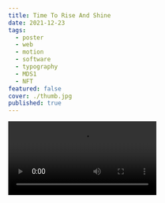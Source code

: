 ```yaml
---
title: Time To Rise And Shine
date: 2021-12-23
tags:
  - poster
  - web
  - motion
  - software
  - typography
  - MDS1
  - NFT
featured: false
cover: ./thumb.jpg
published: true
---
```



<Video src={vid1} />
<Video src={vid2} />

A motion poster created with Modular Design System One, a web-based custom software that I made with JavaScript. You can purchase the poster as [a limited edition digital NFT](https://teia.art/objkt/599594).
